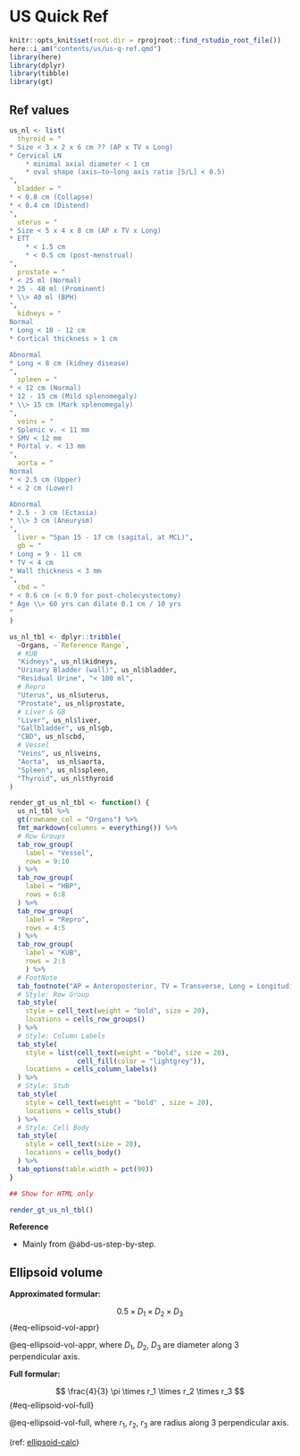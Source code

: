 # US Quick Ref

```r
knitr::opts_knit$set(root.dir = rprojroot::find_rstudio_root_file())
here::i_am("contents/us/us-q-ref.qmd")
library(here)
library(dplyr)
library(tibble)
library(gt)
```

## Ref values 

```r
us_nl <- list(
  thyroid = "
* Size < 3 x 2 x 6 cm ?? (AP x TV x Long)
* Cervical LN
    * minimal axial diameter < 1 cm
    * oval shape (axis–to–long axis ratio [S/L] < 0.5)
",
  bladder = "
* < 0.8 cm (Collapse)
* < 0.4 cm (Distend)
",
  uterus = "
* Size < 5 x 4 x 8 cm (AP x TV x Long)
* ETT
    * < 1.5 cm
    * < 0.5 cm (post-menstrual)
",
  prostate = "
* < 25 ml (Normal)
* 25 - 40 ml (Prominent)
* \\> 40 ml (BPH)
",
  kidneys = "
Normal
* Long < 10 - 12 cm
* Cortical thickness > 1 cm

Abnormal
* Long < 8 cm (kidney disease)
",
  spleen = "
* < 12 cm (Normal)
* 12 - 15 cm (Mild splenomegaly)
* \\> 15 cm (Mark splenomegaly)
",
  veins = "
* Splenic v. < 11 mm
* SMV < 12 mm
* Portal v. < 13 mm
",
  aorta = "
Normal
* < 2.5 cm (Upper)
* < 2 cm (Lower)

Abnormal
* 2.5 - 3 cm (Ectasia)
* \\> 3 cm (Aneurysm)
",
  liver = "Span 15 - 17 cm (sagital, at MCL)",
  gb = "
* Long = 9 - 11 cm
* TV < 4 cm
* Wall thickness < 3 mm
",
  cbd = "
* < 0.6 cm (< 0.9 for post-cholecystectomy)
* Age \\> 60 yrs can dilate 0.1 cm / 10 yrs
"
)
```


```r
us_nl_tbl <- dplyr::tribble(
  ~Organs, ~`Reference Range`,
  # KUB
  "Kidneys", us_nl$kidneys,
  "Urinary Bladder (wall)", us_nl$bladder,
  "Residual Urine", "< 100 ml", 
  # Repro
  "Uterus", us_nl$uterus, 
  "Prostate", us_nl$prostate, 
  # Liver & GB
  "Liver", us_nl$liver,
  "Gallbladder", us_nl$gb,
  "CBD", us_nl$cbd,
  # Vessel
  "Veins", us_nl$veins,
  "Aorta",  us_nl$aorta, 
  "Spleen", us_nl$spleen, 
  "Thyroid", us_nl$thyroid
) 

render_gt_us_nl_tbl <- function() {
  us_nl_tbl %>% 
  gt(rowname_col = "Organs") %>%
  fmt_markdown(columns = everything()) %>% 
  # Row Groups
  tab_row_group(
    label = "Vessel",
    rows = 9:10
  ) %>% 
  tab_row_group(
    label = "HBP",
    rows = 6:8
  ) %>% 
  tab_row_group(
    label = "Repro",
    rows = 4:5
  ) %>% 
  tab_row_group(
    label = "KUB", 
    rows = 2:3
    ) %>% 
  # FootNote
  tab_footnote("AP = Anteroposterior, TV = Transverse, Long = Longitudinal") %>% 
  # Style: Row Group
  tab_style(
    style = cell_text(weight = "bold", size = 20),
    locations = cells_row_groups()
  ) %>% 
  # Style: Column Labels
  tab_style(
    style = list(cell_text(weight = "bold", size = 20), 
                 cell_fill(color = "lightgrey")),
    locations = cells_column_labels()
  ) %>% 
  # Style: Stub
  tab_style(
    style = cell_text(weight = "bold" , size = 20),
    locations = cells_stub()
  ) %>% 
  # Style: Cell Body
  tab_style(
    style = cell_text(size = 20),
    locations = cells_body()
  ) %>% 
  tab_options(table.width = pct(90))
}

## Show for HTML only

render_gt_us_nl_tbl()
```

**Reference**

- Mainly from @abd-us-step-by-step.


## Ellipsoid volume

**Approximated formular:**

$$
0.5 \times D_1 \times D_2 \times D_3
$$ {#eq-ellipsoid-vol-appr}

@eq-ellipsoid-vol-appr, where $D_1$, $D_2$, $D_3$ are diameter along 3 perpendicular axis.

**Full formular:**


$$
\frac{4}{3} \pi \times r_1 \times r_2 \times r_3 
$$ {#eq-ellipsoid-vol-full}

@eq-ellipsoid-vol-full, where $r_1$, $r_2$, $r_3$ are radius along 3 perpendicular axis.

(ref: [ellipsoid-calc](https://www.omnicalculator.com/math/ellipsoid-volume))
